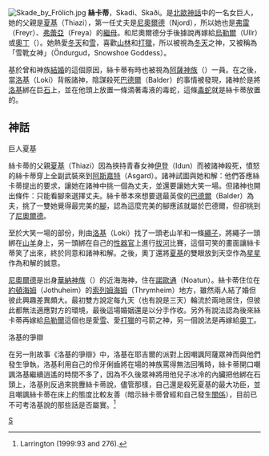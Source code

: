 [[File:Skade_by_Frölich.jpg|right]]
'''絲卡蒂'''，Skadi、Skaði。是[[北歐神話|北歐神話]]中的一名女巨人，她的父親是[[夏基|夏基]]（Thiazi），第一任丈夫是[[尼奧爾德|尼奧爾德]]（Njord），所以她也是[[弗雷|弗雷]]（Freyr）、[[弗蕾亞|弗蕾亞]]（Freya）的[[繼母|繼母]]。和尼奧爾德分手後據說再嫁給[[烏勒爾|烏勒爾]]（Ullr）或[[奧丁|奧丁]]（{{lang|en|Odin}}）。她熱愛[[冬天|冬天]]和[[雪|雪]]，喜歡[[山林|山林]]和[[打獵|打獵]]，所以被視為[[冬天|冬天]]之神，又被稱為「雪靴女神」（Öndurgud，Snowshoe Goddess）。

基於曾和神族[[結婚|結婚]]的這個原因，絲卡蒂有時也被視為[[阿薩神族|阿薩神族]]（{{lang|en|Aesir}}）一員。在之後，當[[洛基|洛基]]（Loki）背叛諸神，陰謀殺死[[巴德爾|巴德爾]]（Balder）的事情被發現，諸神於是將[[洛基|洛基]]綁在巨[[石|石]]上，並在他頭上放置一條滴著毒液的毒蛇，這條[[毒蛇|毒蛇]]就是絲卡蒂放置的。

==神話==

;巨人夏基

絲卡蒂的父親[[夏基|夏基]]（Thiazi）因為挾持青春女神[[伊登|伊登]]（Idun）而被諸神殺死，憤怒的絲卡蒂穿上全副武裝來到[[阿斯嘉特|阿斯嘉特]]（Asgard）。諸神試圖與她和解：他們答應絲卡蒂提出的要求，讓她在諸神中挑一個為丈夫，並還要讓她大笑一場。但諸神也開出條件：只能看腳來選擇丈夫。絲卡蒂本來想要選最英俊的[[巴德爾|巴德爾]]（Balder）為夫，挑了一雙她覺得最完美的[[腳|腳]]，認為這麼完美的腳應該就屬於巴德爾，但卻挑到了[[尼奧爾德|尼奧爾德]]。

至於大笑一場的部份，則由[[洛基|洛基]]（Loki）找了一頭老山羊和一條[[繩子|繩子]]，將繩子一頭綁在[[山羊|山羊]]身上，另一頭綁在自己的[[性器官|性器官]]上進行[[拔河|拔河]]比賽，這個可笑的畫面讓絲卡蒂笑了出來，終於同意和諸神和解。之後，奧丁還將[[夏基|夏基]]的雙眼放到天空作為[[星星|星星]]作為和解的誠意。

[[尼奧爾德|尼奧爾德]]是出身[[華納神族|華納神族]]（{{lang|en|Vanir}}）的近海海神，住在[[諾歐通|諾歐通]]（Noatun）。絲卡蒂住位在[[約頓海姆|約頓海姆]]（Jothuheim）的[[索列姆海姆|索列姆海姆]]（Thrymheim）地方，雖然兩人結了婚但彼此興趣差異頗大。最初雙方說定每九天（也有說是三天）輪流於兩地居住，但彼此都無法適應對方的環境，最後這場婚姻還是以分手作收。另外有說法認為後來絲卡蒂再嫁給[[烏勒爾|烏勒爾]]這個也是愛[[雪|雪]]、愛[[打獵|打獵]]的弓箭之神，另一個說法是再嫁給[[奧丁|奧丁]]。

;洛基的爭辯
在另一則故事《洛基的爭辯》中，洛基在耶吉爾的派對上因嘲諷阿薩眾神而與他們發生爭執，洛基利用自己的伶牙俐齒將在場的神族罵得無法回嘴時，絲卡蒂開口嘲諷洛基繼續逍遙的時間不多了，因為不久後眾神將用他兒子冰冷的內臟把他綁在石頭上，洛基則反過來挑釁絲卡蒂說，儘管那樣，自己還是殺死夏基的最大功臣，並且嘲諷絲卡蒂在床上的態度比較友善（暗示絲卡蒂曾經和自己發生[[性行為|關係]]），目前已不可考洛基說的那些話是否屬實。<ref name=LARRINGTON93AND276>Larrington (1999:93 and 276).</ref>

<!-- 另外，「[[斯堪地那維亞|斯堪地那維亞]]」（Scandinavia）這個名稱據說就是因她的[[名字|名字]]而來。 -->

{{北歐神話}}

{{Authority control}}
[[Category:北歐巨人|S]]